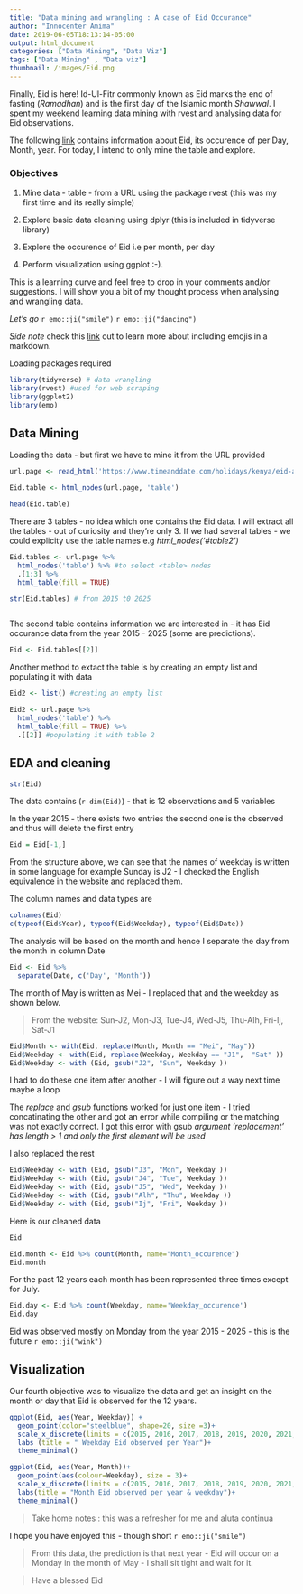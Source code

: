 ```yaml
---
title: "Data mining and wrangling : A case of Eid Occurance"
author: "Innocenter Amima"
date: 2019-06-05T18:13:14-05:00
output: html_document
categories: ["Data Mining", "Data Viz"]
tags: ["Data Mining" , "Data viz"]
thumbnail: /images/Eid.png
---
```



Finally, Eid is here! Id-Ul-Fitr commonly known as Eid marks the end of fasting (_Ramadhan_) and is the first day of the Islamic month _Shawwal_. I spent my weekend learning data mining with rvest and analysing data for Eid observations. 



The following [link](https://www.timeanddate.com/holidays/kenya/eid-al-fitr) contains information about Eid, its occurence of per Day, Month, year. For today, I intend to only mine the table and explore. 

### Objectives

1. Mine data - table - from a URL using the package rvest (this was my first time and its really simple)

2. Explore basic data cleaning using dplyr (this is included in tidyverse library) 

3. Explore the occurence of Eid i.e per month, per day

4. Perform visualization using ggplot :-).

This is a learning curve and feel free to drop in your comments and/or suggestions. I will show you a bit of my thought process when analysing and wrangling data.

*Let's go* `r emo::ji("smile")` `r emo::ji("dancing")` 

_Side note_ check this [link](https://github.com/hadley/emo) out to learn more about including emojis in a markdown.




Loading packages required

```r
library(tidyverse) # data wrangling
library(rvest) #used for web scraping
library(ggplot2)
library(emo)
```

## Data Mining 

Loading the data - but first we have to mine it from the URL provided

```r

url.page <- read_html('https://www.timeanddate.com/holidays/kenya/eid-al-fitr')

Eid.table <- html_nodes(url.page, 'table')

head(Eid.table) 


```
There are 3 tables - no idea which one contains the Eid data. I will extract all the tables - out of curiosity and they're only 3. If we had several tables - we could explicity use the table names e.g _html_nodes('#table2')_



```r
Eid.tables <- url.page %>%
  html_nodes('table') %>% #to select <table> nodes
  .[1:3] %>%
  html_table(fill = TRUE)

str(Eid.tables) # from 2015 t0 2025



```

The second table contains information we are interested in - it has Eid occurance data from the year 2015 - 2025 (some are predictions).


```r
Eid <- Eid.tables[[2]]

```
Another method to extact the table is by creating an empty list and populating it with data


```r

Eid2 <- list() #creating an empty list

Eid2 <- url.page %>%
  html_nodes('table') %>% 
  html_table(fill = TRUE) %>%
  .[[2]] #populating it with table 2 

```

## EDA and cleaning



```r
str(Eid)
```
The data contains (`r dim(Eid)`) - that is 12 observations and 5 variables


In the year 2015 - there exists two entries the second one is the observed and thus will delete the first entry

```r
Eid = Eid[-1,]
```


From the structure above, we can see that the names of weekday is written in some language for example Sunday is J2 - I checked the English equivalence in the website and replaced them.

The column names and data types are
```r
colnames(Eid)
c(typeof(Eid$Year), typeof(Eid$Weekday), typeof(Eid$Date))
```


The analysis will be based on the month and hence I separate the day from the month in column Date
```r
Eid <- Eid %>%
  separate(Date, c('Day', 'Month'))

```


The month of May is written as Mei - I replaced that and the weekday as shown below. 

> From the website: Sun-J2, Mon-J3, Tue-J4, Wed-J5, Thu-Alh, Fri-Ij, Sat-J1

```r
Eid$Month <- with(Eid, replace(Month, Month == "Mei", "May"))
Eid$Weekday <- with(Eid, replace(Weekday, Weekday == "J1",  "Sat" ))
Eid$Weekday <- with (Eid, gsub("J2", "Sun", Weekday )) 

```


I had to do these one item after another - I will figure out a way next time maybe a loop



The _replace_ and _gsub_ functions worked for just one item - I tried concatinating the other and got an error while compiling or the matching was not exactly correct. I got this error with gsub
_argument 'replacement' has length > 1 and only the first element will be used_


I also replaced the rest 

```r
Eid$Weekday <- with (Eid, gsub("J3", "Mon", Weekday )) 
Eid$Weekday <- with (Eid, gsub("J4", "Tue", Weekday )) 
Eid$Weekday <- with (Eid, gsub("J5", "Wed", Weekday )) 
Eid$Weekday <- with (Eid, gsub("Alh", "Thu", Weekday )) 
Eid$Weekday <- with (Eid, gsub("Ij", "Fri", Weekday )) 


```

Here is our cleaned data 

```r
Eid
```

```r

Eid.month <- Eid %>% count(Month, name="Month_occurence")
Eid.month
```

For the past 12 years each month has been represented three times except for July. 
```r
Eid.day <- Eid %>% count(Weekday, name='Weekday_occurence')
Eid.day
```
Eid was observed mostly on Monday from the year 2015 - 2025 - this is the future `r emo::ji("wink")`

## Visualization

Our fourth objective was to visualize the data and get an insight on the month or day that Eid is observed for the 12 years.

```r

ggplot(Eid, aes(Year, Weekday)) +
  geom_point(color="steelblue", shape=20, size =3)+
  scale_x_discrete(limits = c(2015, 2016, 2017, 2018, 2019, 2020, 2021, 2022, 2023, 2024, 2024, 2025))+ #To preorder the x axis
  labs (title = " Weekday Eid observed per Year")+
  theme_minimal()

```

```r
ggplot(Eid, aes(Year, Month))+
  geom_point(aes(colour=Weekday), size = 3)+
  scale_x_discrete(limits = c(2015, 2016, 2017, 2018, 2019, 2020, 2021, 2022, 2023, 2024, 2024, 2025))+ #To preorder the x axis
  labs(title = "Month Eid observed per year & weekday")+
  theme_minimal()
```






> Take home notes : this was a refresher for me and aluta continua 

I hope you have enjoyed this - though short `r emo::ji("smile")`


> From this data, the prediction is that next year - Eid will occur on a Monday in the month of May - I shall sit tight and wait for it. 

> Have a blessed Eid 
